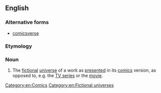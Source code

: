 ==English==

===Alternative forms===
* [[comicsverse]]

===Etymology===
{{suffix|comic|verse|lang=en}}

===Noun===
{{en-noun}}

# {{lb|en|fandom}} The [[fictional]] [[universe]] of a work as [[present]]ed in its [[comics]] version, as opposed to, e.g. the [[TV series]] or the [[movie]].

[[Category:en:Comics]]
[[Category:en:Fictional universes]]